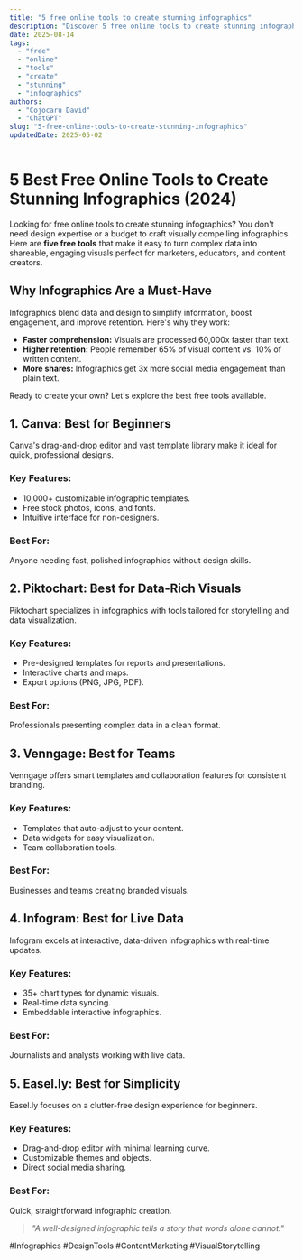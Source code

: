 ```yaml
---
title: "5 free online tools to create stunning infographics"
description: "Discover 5 free online tools to create stunning infographics with this in-depth guide, providing actionable insights and practical tips to boost your knowledge and results."
date: 2025-08-14
tags:
  - "free"
  - "online"
  - "tools"
  - "create"
  - "stunning"
  - "infographics"
authors:
  - "Cojocaru David"
  - "ChatGPT"
slug: "5-free-online-tools-to-create-stunning-infographics"
updatedDate: 2025-05-02
---
```


# 5 Best Free Online Tools to Create Stunning Infographics (2024)  

Looking for free online tools to create stunning infographics? You don't need design expertise or a budget to craft visually compelling infographics. Here are **five free tools** that make it easy to turn complex data into shareable, engaging visuals perfect for marketers, educators, and content creators.  

## Why Infographics Are a Must-Have  

Infographics blend data and design to simplify information, boost engagement, and improve retention. Here's why they work:  

- **Faster comprehension:** Visuals are processed 60,000x faster than text.  
- **Higher retention:** People remember 65% of visual content vs. 10% of written content.  
- **More shares:** Infographics get 3x more social media engagement than plain text.  

Ready to create your own? Let's explore the best free tools available.  

## 1. Canva: Best for Beginners  

Canva's drag-and-drop editor and vast template library make it ideal for quick, professional designs.  

### Key Features:  
- 10,000+ customizable infographic templates.  
- Free stock photos, icons, and fonts.  
- Intuitive interface for non-designers.  

### Best For:  
Anyone needing fast, polished infographics without design skills.  

## 2. Piktochart: Best for Data-Rich Visuals  

Piktochart specializes in infographics with tools tailored for storytelling and data visualization.  

### Key Features:  
- Pre-designed templates for reports and presentations.  
- Interactive charts and maps.  
- Export options (PNG, JPG, PDF).  

### Best For:  
Professionals presenting complex data in a clean format.  

## 3. Venngage: Best for Teams  

Venngage offers smart templates and collaboration features for consistent branding.  

### Key Features:  
- Templates that auto-adjust to your content.  
- Data widgets for easy visualization.  
- Team collaboration tools.  

### Best For:  
Businesses and teams creating branded visuals.  

## 4. Infogram: Best for Live Data  

Infogram excels at interactive, data-driven infographics with real-time updates.  

### Key Features:  
- 35+ chart types for dynamic visuals.  
- Real-time data syncing.  
- Embeddable interactive infographics.  

### Best For:  
Journalists and analysts working with live data.  

## 5. Easel.ly: Best for Simplicity  

Easel.ly focuses on a clutter-free design experience for beginners.  

### Key Features:  
- Drag-and-drop editor with minimal learning curve.  
- Customizable themes and objects.  
- Direct social media sharing.  

### Best For:  
Quick, straightforward infographic creation.  

> _"A well-designed infographic tells a story that words alone cannot."_  

#Infographics #DesignTools #ContentMarketing #VisualStorytelling